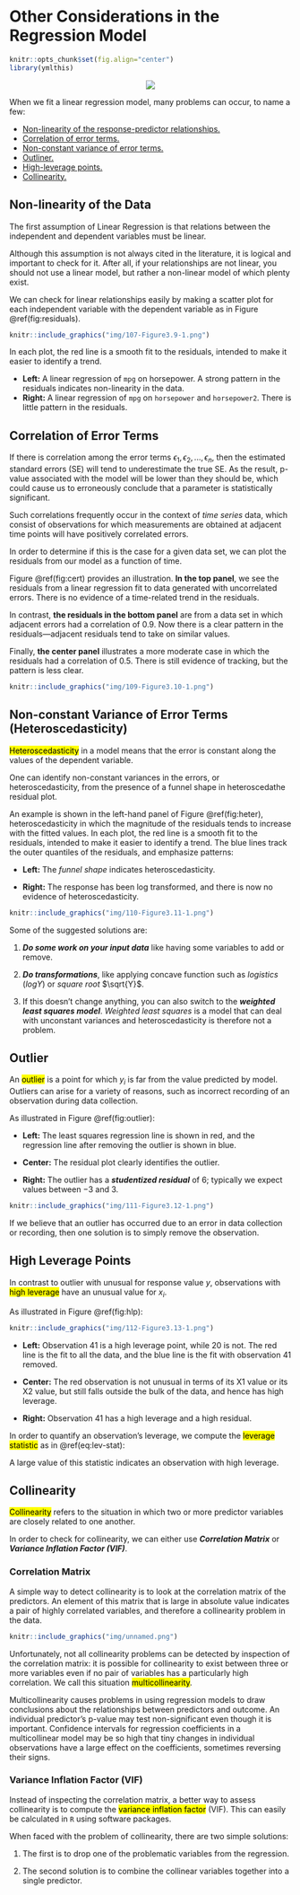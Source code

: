# Other Considerations in the Regression Model

```r
knitr::opts_chunk$set(fig.align="center")
library(ymlthis)
```

<center>![](img/illos/02-other.png)</center>

When we fit a linear regression model, many problems can occur, to name a few:

* [Non-linearity of the response-predictor relationships.](#Non-linearity-of-the-Data)
* [Correlation of error terms.](#corre-error-term)
* [Non-constant variance of error terms.](#Non-Constant-Variance-of-Error-Terms)
* [Outliner.](#Outliner)
* [High-leverage points.](#High-Leverage-Points)
* [Collinearity.](#Collinearity)



## Non-linearity of the Data {#Non-linearity-of-the-Data}

The first assumption of Linear Regression is that relations between the independent and dependent variables must be linear.

Although this assumption is not always cited in the literature, it is logical and important to check for it. After all, if your relationships are not linear, you should not use a linear model, but rather a non-linear model of which plenty exist.

We can check for linear relationships easily by making a scatter plot for each independent variable with the dependent variable as in Figure \@ref(fig:residuals).

```r
knitr::include_graphics("img/107-Figure3.9-1.png")
```

In each plot, the red line is a smooth fit to the residuals, intended to make it easier to identify a trend. 

* **Left:** A linear regression of `mpg` on horsepower. A strong pattern in the residuals indicates non-linearity in the data. 
* **Right:** A linear regression of `mpg` on `horsepower` and `horsepower2`. There is little pattern in the residuals.



## Correlation of Error Terms{#corre-error-term}

If there is correlation among the error terms $\epsilon_1, \epsilon_2,...,\epsilon_n$, then the estimated standard errors (SE) will tend to underestimate the true SE. As the result, p-value associated with the model will be lower than they should be, which could cause us to erroneously conclude that a parameter is statistically significant.

:::tip
Such correlations frequently occur in the context of *time series* data, which consist of observations for which measurements are obtained at adjacent time points will have positively correlated errors.
   
In order to determine if this is the case for a given data set, we can plot the residuals from our model as a function of time.
:::


Figure \@ref(fig:cert) provides an illustration. **In the top panel**, we see the residuals from a linear regression fit to data generated with uncorrelated errors. There is no evidence of a time-related trend in the residuals.

In contrast, **the residuals in the bottom panel** are from a data set in which adjacent errors had a correlation of 0.9. Now there is a clear pattern in the residuals—adjacent residuals tend to take on similar values. 

Finally, **the center panel** illustrates a more moderate case in which the residuals had a correlation of 0.5. There is still evidence of tracking, but the pattern is less clear.

```r
knitr::include_graphics("img/109-Figure3.10-1.png")
```


## Non-constant Variance of Error Terms (Heteroscedasticity){#Non-Constant-Variance-of-Error-Terms}

<mark class="def">Heteroscedasticity</mark> in a model means that the error is constant along the values of the dependent variable.

:::tip
One can identify non-constant variances in the errors, or heteroscedasticity, from the presence of a funnel shape in heteroscedathe residual plot.
:::

An example is shown in the left-hand panel of Figure \@ref(fig:heter), heteroscedasticity in which the magnitude of the residuals tends to increase with the fitted values. In each plot, the red line is a smooth fit to the residuals, intended to make it easier to identify a trend. The blue lines track the outer quantiles of the residuals, and emphasize patterns: 

* **Left:** The *funnel shape* indicates heteroscedasticity. 

* **Right:** The response has been log transformed, and there is now no evidence of heteroscedasticity.

```r
knitr::include_graphics("img/110-Figure3.11-1.png")
```

Some of the suggested solutions are: 

1. ***Do some work on your input data*** like having some variables to add or remove. 

2. ***Do transformations***, like applying concave function such as *logistics* ($logY$) or *square root* $\sqrt{Y}$.

3. If this doesn’t change anything, you can also switch to the ***weighted least squares model***. *Weighted least squares* is a model that can deal with unconstant variances and heteroscedasticity is therefore not a problem. 



## Outlier{#Outlier}

An <mark class="def">outlier</mark> is a point for which $y_i$ is far from the value predicted by model. Outliers can arise for a variety of reasons, such as incorrect recording of an observation during data collection.

As illustrated in Figure \@ref(fig:outlier):

* **Left:** The least squares regression line is shown in red, and the regression line after removing the outlier is shown in blue. 

* **Center:** The residual plot clearly identifies the outlier. 

* **Right:** The outlier has a ***studentized residual*** of 6; typically we expect values between −3 and 3.

```r
knitr::include_graphics("img/111-Figure3.12-1.png")
```

If we believe that an outlier has occurred due to an error in data collection or recording, then one solution is to simply remove the observation.

## High Leverage Points{#High-Leverage-Points}

In contrast to outlier with unusual for response value $y$, observations with <mark class="def">high leverage</mark> have an unusual value for $x_i$.

As illustrated in Figure \@ref(fig:hlp):

```r
knitr::include_graphics("img/112-Figure3.13-1.png")
```

* **Left:** Observation 41 is a high leverage point, while 20 is not. The red line is the fit to all the data, and the blue line is the fit with observation 41 removed.

* **Center:** The red observation is not unusual in terms of its X1 value or its X2 value, but still falls outside the bulk of the data, and hence has high leverage. 

* **Right:** Observation 41 has a high leverage and a high residual. 


In order to quantify an observation’s leverage, we compute the <mark class="def">leverage statistic</mark> as in \@ref(eq:lev-stat):

:::formula
\begin{equation}
\Large h_i = \frac{1}{n} + \frac{(x_i - \overline{x})^2}{\sum_{i'=1}^{n}(x_i' - \overline x)^2}
(\#eq:lev-stat)
\end{equation}
:::

A large value of this statistic indicates an observation with high leverage.

## Collinearity{#Collinearity}

<mark class="def">Collinearity</mark> refers to the situation in which two or more predictor variables are closely related to one another.

In order to check for collinearity, we can either use ***Correlation Matrix*** or ***Variance Inflation Factor (VIF)***.



### Correlation Matrix

A simple way to detect collinearity is to look at the correlation matrix of the predictors. An element of this matrix that is large in absolute value indicates a pair of highly correlated variables, and therefore a collinearity problem in the data. 

```r
knitr::include_graphics("img/unnamed.png")
```

Unfortunately, not all collinearity problems can be detected by inspection of the correlation matrix: it is possible for collinearity to exist between three or more variables even if no pair of variables has a particularly high correlation. We call this situation <mark class="def">multicollinearity</mark>.

Multicollinearity causes problems in using regression models to draw conclusions about the relationships between predictors and outcome. An individual predictor's p-value may test non-significant even though it is important. Confidence intervals for regression coefficients in a multicollinear model may be so high that tiny changes in individual observations have a large effect on the coefficients, sometimes reversing their signs.


### Variance Inflation Factor (VIF)

Instead of inspecting the correlation matrix, a better way to assess collinearity is to compute the <mark class="def">variance inflation factor</mark> (VIF). This can easily be calculated in `R` using software packages.

When faced with the problem of collinearity, there are two simple solutions:

1. The first is to drop one of the problematic variables from the regression.

2. The second solution is to combine the collinear variables together into a single predictor.
